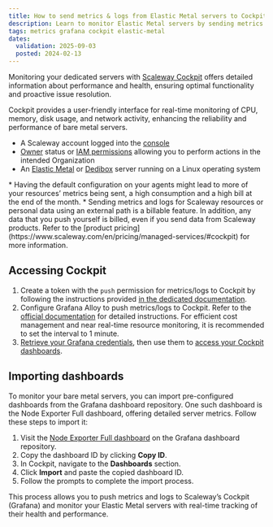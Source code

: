 ```yaml
---
title: How to send metrics & logs from Elastic Metal servers to Cockpit
description: Learn to monitor Elastic Metal servers by sending metrics and logs to Scaleway Cockpit for real-time performance insights.
tags: metrics grafana cockpit elastic-metal
dates:
  validation: 2025-09-03
  posted: 2024-02-13
---
```



Monitoring your dedicated servers with [Scaleway Cockpit](/cockpit/quickstart/) offers detailed information about performance and health, ensuring optimal functionality and proactive issue resolution.

Cockpit provides a user-friendly interface for real-time monitoring of CPU, memory, disk usage, and network activity, enhancing the reliability and performance of bare metal servers.

<Requirements />

- A Scaleway account logged into the [console](https://account.scaleway.com/?service=elements)
- [Owner](/iam/concepts/#owner) status or [IAM permissions](/iam/concepts/#permission) allowing you to perform actions in the intended Organization
- An [Elastic Metal](/elastic-metal/quickstart/) or [Dedibox](/dedibox-scaleway/quickstart/) server running on a Linux operating system

<Message type="important">
* Having the default configuration on your agents might lead to more of your resources’ metrics being sent, a high consumption and a high bill at the end of the month.
* Sending metrics and logs for Scaleway resources or personal data using an external path is a billable feature. In addition, any data that you push yourself is billed, even if you send data from Scaleway products. Refer to the [product pricing](https://www.scaleway.com/en/pricing/managed-services/#cockpit) for more information.
</Message>

## Accessing Cockpit

1. Create a token with the `push` permission for metrics/logs to Cockpit by following the instructions provided [in the dedicated documentation](/cockpit/how-to/create-token/).
2. Configure Grafana Alloy to push metrics/logs to Cockpit. Refer to the [official documentation](/cockpit/how-to/send-metrics-with-grafana-alloy/) for detailed instructions.
    <Message type="tip">
        For efficient cost management and near real-time resource monitoring, it is recommended to set the interval to 1 minute.
    </Message>
3. [Retrieve your Grafana credentials](/cockpit/how-to/retrieve-grafana-credentials/), then use them to [access your Cockpit dashboards](/cockpit/how-to/access-grafana-and-managed-dashboards/).

## Importing dashboards

To monitor your bare metal servers, you can import pre-configured dashboards from the Grafana dashboard repository. One such dashboard is the Node Exporter Full dashboard, offering detailed server metrics. Follow these steps to import it:

1. Visit the [Node Exporter Full dashboard](https://grafana.com/grafana/dashboards/12486-node-exporter-full/) on the Grafana dashboard repository.
2. Copy the dashboard ID by clicking **Copy ID**.
3. In Cockpit, navigate to the **Dashboards** section.
4. Click **Import** and paste the copied dashboard ID.
5. Follow the prompts to complete the import process.

This process allows you to push metrics and logs to Scaleway’s Cockpit (Grafana) and monitor your Elastic Metal servers with real-time tracking of their health and performance.


